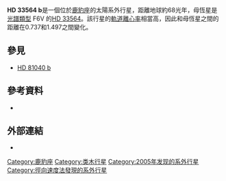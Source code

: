 {{Planetbox begin 
| name = HD 33564 b
}} 
{{Planetbox star
| star = [[HD_33564|HD 33564]]
| constell = [[鹿豹座|鹿豹座]]
| RA = {{RA|05|22|33.5319}}
| DEC = {{DEC|+79|13|52.135}}
| app_mag = 5.08
| dist_ly = 68.43
| dist_pc = 20.98
| class = F6V
}}
{{Planetbox orbit 
| semimajor = 1.117 ± 0.027
| semimajor_gigameter = 167.1
| periastron = 0.737
| periastron_gigameter = 110.3
| apastron = 1.497
| apastron_gigameter = 223.9
| eccentricity = 0.34 ± 0.02
| period = 388 ± 3
| period_year = 1.06
| period_megasecond = 33.5
| speed = 31.5
| angular_dist = 53.241
| arg_peri = 205 ± 4
| t_perin = 2452603 ± 3
| semi-amp = 232 ± 5
}}
{{Planetbox character 
| minimum_mass = 9.13 ± 0.17
| minimum_mass_earth = 2900 ± 54
}} 
{{Planetbox discovery 
| discovery_date = 2005年9月3日
| discoverers = Galland 等人
| discovery_method = [[都卜勒光譜學|都卜勒光譜學]]
| discovery_site = {{FRA}}[[上普羅旺斯天文台|上普羅旺斯天文台]]
| discovery_status = 已發表論文
}}
{{Planetbox reference
| star = HD+33564
| planet = b
}}
{{Planetbox end}}

'''HD 33564 b'''是一個位於[[鹿豹座|鹿豹座]]的太陽系外行星，距離地球約68光年，母恆星是[[恆星光譜|光譜類型]] F6V 的[[HD_33564|HD 33564]]。該行星的[[軌道離心率|軌道離心率]]相當高，因此和母恆星之間的距離在0.737和1.497之間變化。

==參見==
* [[HD_81040_b|HD 81040 b]]

==參考資料==
* {{cite journal | url=http://www.aanda.org/articles/aa/full/2005/47/aahf031/aahf031.html | author=Galland ''et al.'' | title=Extrasolar planets and brown dwarfs around A-F type stars II. A planet found with ELODIE around the F6V star HD 33564 | journal=[[Astronomy_and_Astrophysics|Astronomy and Astrophysics]] | year=2005 | volume=444 | issue=2 | pages=L21–L24 | accessdate=2008-10-19 | doi=10.1051/0004-6361:200500176 | last2=Lagrange | first2=A.-M. | last3=Udry | first3=S. | last4=Chelli | first4=A. | last5=Pepe | first5=F. | last6=Beuzit | first6=J.-L. | last7=Mayor | first7=M. | bibcode=2005A&A...444L..21G | arxiv=astro-ph/0509112 | archive-date=2018-01-23 | archive-url=https://web.archive.org/web/20180123192153/https://www.aanda.org/articles/aa/full/2005/47/aahf031/aahf031.html | dead-url=no }}

==外部連結==
* {{cite web | url=http://media4.obspm.fr/exoplanets/base/etoile.php?nom=HD+33564 | title=HD 33564 | work=Exoplanets | accessdate=2008-08-20 | archive-url=https://web.archive.org/web/20091125012827/http://media4.obspm.fr/exoplanets/base/etoile.php?nom=HD+33564 | archive-date=2009-11-25 | dead-url=yes }}
{{Sky|05|22|33.5319|+|79|13|52.135|68.43}}

[[Category:鹿豹座|Category:鹿豹座]]
[[Category:类木行星|Category:类木行星]]
[[Category:2005年发现的系外行星|Category:2005年发现的系外行星]]
[[Category:徑向速度法發現的系外行星|Category:徑向速度法發現的系外行星]]

{{extrasolar-planet-stub}}